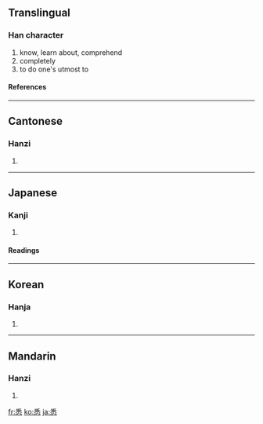 ==Translingual==
===Han character===
{{Han char|rn=61|rad=心|as=07|sn=11|four=2033<sub>9</sub>|canj=竹木心 (HDP)}}
# know, learn about, comprehend
# completely
# to do one's utmost to

====References====
{{Han ref|kx=0386.320|dkj=10635|dj=0719.050|hdz=42301.070|uh=6089|ud=24713|bh=B178|bd=45432}}
----

==Cantonese==
===Hanzi===
{{yue-hanzi|jyut=|y=sik1}}
# {{defn|Cantonese}}
----
==Japanese==
===Kanji===
{{ja-kanji|grade=|rs=心07}}
# {{defn|Japanese}} 
====Readings====
{{ja-readings|on=[[しつ]] (shitsu)|kun=[[つくす]] (tsukusu), [[ことごとく]] (kotogotoku)}}
----
==Korean==
===Hanja===
{{ko-hanja|hangeul=실|eumhun=|rv=sil|mr=sil|y=sil}}
# {{defn|Korean}}
----
==Mandarin==
===Hanzi===
{{cmn-hanzi|pin=[[xī]] ([[xi1]])|wg=hsi<sup>1</sup>}}
# {{defn|Mandarin}}

[[fr:悉]]
[[ko:悉]]
[[ja:悉]]